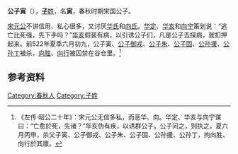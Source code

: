 {{Infobox 先秦人物
|名称= 公子寅
|图像=
|图说=
|姓=[[子姓|子]]
|氏=
|名=寅
|字=
|别名=
|别字=
|谥号=
|时代=春秋时期
|国家=
|身份=宋国公子
|出生=
|逝世=前522年
|在位=
|父=
|母=
|正妻=
|妾=
|子女=
|太子=
}}
'''公子寅'''（{{bd|？||前522年||}}），[[子姓|'''子'''姓]]，名'''寅'''，春秋时期宋国公子。

[[宋元公|宋元公]]不讲信用、私心很多，又讨厌[[华氏|华氏]]和[[向氏|向氏]]。[[华定|华定]]、[[华亥|华亥]]和[[向宁|向宁]]策划说：“逃亡比死强，先下手吗？”[[华亥|华亥]]假装有病，以引诱公子们，凡是公子去探病，就扣押起来。前522年夏季六月初九，公子寅、[[公子御戎|公子御戎]]、[[公子朱|公子朱]]、[[公子固|公子固]]、[[公孙援|公孙援]]、[[公孙丁|公孙丁]]被杀，[[向胜|向胜]]、[[向行|向行]]被囚禁在谷仓里。<ref>《左传·昭公二十年》：宋元公无信多私，而恶华、向。华定、华亥与向宁谋曰：“亡愈於死，先诸？”华亥伪有疾，以诱群公子。公子问之，则执之。夏六月丙申，杀父子寅、公子御戎、公子朱、公子固、公孙援、公孙丁，拘向胜、向行於其廪。
</ref>

== 参考资料 ==
{{reflist}}

[[Category:春秋人|Category:春秋人]]
[[Category:子姓|Category:子姓]]